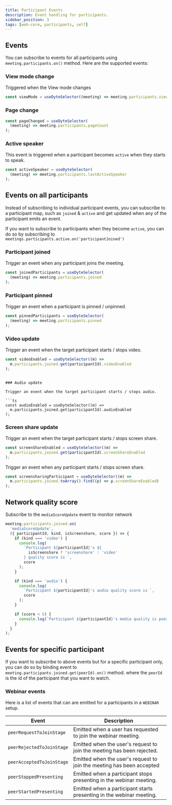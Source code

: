 ```yaml
---
title: Participant Events
description: Event handling for participants.
sidebar_position: 3
tags: [web-core, participants, self]
---
```


## Events

You can subscribe to events for all participants using
`meeting.participants.on()` method. Here are the supported events:

### View mode change

Triggered when the View mode changes

```ts
const viewMode = useDyteSelector((meeting) => meeting.participants.viewMode);
```

### Page change

```ts
const pageChanged = useDyteSelector(
  (meeting) => meeting.participants.pageCount
);
```

### Active speaker

This event is triggered when a participant becomes `active` when they starts to
speak.

```ts
const activeSpeaker = useDyteSelector(
  (meeting) => meeting.participants.lastActiveSpeaker
);
```

## Events on all participants

Instead of subscribing to individual participant events, you can subscribe to a
participant map, such as `joined` & `active` and get updated when any of the
participant emits an event.

If you want to subscribe to participants when they become `active`, you can do
so by subscribing to `meetings.participants.active.on('participantJoined')`

### Participant joined

Trigger an event when any participant joins the meeting.

```ts
const joinedParticipants = useDyteSelector(
  (meeting) => meeting.participants.joined
);
```

### Participant pinned

Trigger an event when a participant is pinned / unpinned.

```ts
const pinnedParticipants = useDyteSelector(
  (meeting) => meeting.participants.pinned
);
```

### Video update

Trigger an event when the target participant starts / stops video.

```ts
const videoEnabled = useDyteSelector((m) =>
  m.participants.joined.get(participantId).videoEnabled
);
```
```

### Audio update

Trigger an event when the target participant starts / stops audio.

```ts
const audioEnabled = useDyteSelector((m) =>
  m.participants.joined.get(participantId).audioEnabled
);
```

### Screen share update
Trigger an event when the target participant starts / stops screen share.

```ts
const screenShareEnabled = useDyteSelector((m) =>
  m.participants.joined.get(participantId).screenShareEnabled
);
```

Trigger an event when any participant starts / stops screen share.

```ts
const screensharingParticipant = useDyteSelector((m) =>
  m.participants.joined.toArray().find((p) => p.screenShareEnabled)
);
```


## Network quality score

Subscribe to the `mediaScoreUpdate` event to monitor network

```ts
meeting.participants.joined.on(
  'mediaScoreUpdate',
  ({ participantId, kind, isScreenshare, score }) => {
    if (kind === 'video') {
      console.log(
        `Participant ${participantId}'s ${
          isScreenshare ? 'screenshare' : 'video'
        } quality score is `,
        score
      );
    }

    if (kind === 'audio') {
      console.log(
        `Participant ${participantId}'s audio quality score is `,
        score
      );
    }

    if (score < 5) {
      console.log(`Participant ${participantId}'s media quality is poor`);
    }
  }
);
```

## Events for specific participant

If you want to subscribe to above events but for a specific participant only,
you can do so by binding event to `meeting.participants.joined.get(peerId).on()`
method. where the `peerId` is the id of the participant that you want to watch.

### Webinar events

Here is a list of events that can are emitted for a participants in a `WEBINAR`
setup.

| **Event**                 | **Description**                                                        |
| ------------------------- | ---------------------------------------------------------------------- |
| `peerRequestToJoinStage`  | Emitted when a user has requested to join the webinar meeting.         |
| `peerRejectedToJoinStage` | Emitted when the user's request to join the meeting has been rejected. |
| `peerAcceptedToJoinStage` | Emitted when the user's request to join the meeting has been accepted  |
| `peerStoppedPresenting`   | Emitted when a participant stops presenting in the webinar meeting.    |
| `peerStartedPresenting`   | Emitted when a participant starts presenting in the webinar meeting.   |
